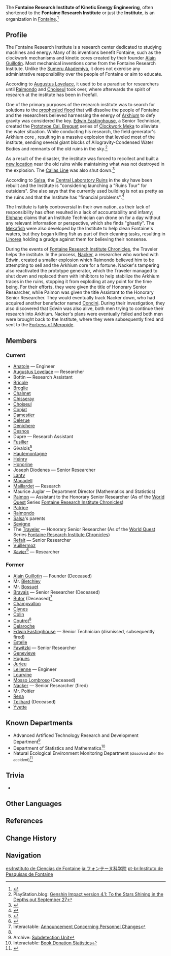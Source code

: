 {{About|the faction|the subarea|New Fontaine Research Institute|the area|Fontaine Research Institute of Kinetic Energy Engineering Region}}
{{Faction Infobox
|image        = Fontaine Research Institute.png
|affiliation  = 
|region       = Fontaine
|area         = 
|founder      = [[Alain Guillotin]]
}}
The '''Fontaine Research Institute of Kinetic Energy Engineering''', often shortened to the '''Fontaine Research Institute''' or just the '''Institute''', is an organization in [[Fontaine]].<ref name="VCR">{{Ref/Quest|Vibro-Crystal Reharmonization}}</ref>

==Profile==
The Fontaine Research Institute is a research center dedicated to studying machines and energy. Many of its inventions benefit Fontaine, such as the clockwork mechanisms and kinetic cores created by their founder [[Alain Guillotin]]. Most mechanical inventions come from the Fontaine Research Institute. Unlike the [[Sumeru Akademiya]], it does not exercise any administrative responsibility over the people of Fontaine or aim to educate.

According to [[Augustus Lovelace]], it used to be a paradise for researchers until [[Raimondo]] and [[Choiseul]] took over, where afterwards the spirit of research at the institute has been in freefall.

One of the primary purposes of the research institute was to search for solutions to the [[Prophecy of Fontaine|prophesied flood]] that will dissolve the people of Fontaine and the researchers believed harnessing the energy of [[Arkhium]] to defy gravity was considered the key. [[Edwin Eastinghouse]], a Senior Technician, created the [[Prototype Cal. Breguet]] series of [[Clockwork Meka]] to alleviate the water situation. While conducting his research, the field generator's Arkhium core {{Not a Typo|overloaded}}, resulting in a massive explosion that leveled most of the institute, sending several giant blocks of Allogravity-Condensed Water Bodies and remnants of the old ruins in the sky.<ref name="PSB">PlayStation.blog: [https://blog.playstation.com/2023/09/15/genshin-impact-version-4-1-to-the-stars-shining-in-the-depths-out-september-27/ Genshin Impact version 4.1: To the Stars Shining in the Depths out September 27]</ref>

As a result of the disaster, the institute was forced to recollect and built a [[New Fontaine Research Institute|new location]] near the old ruins while maintaining what was not destroyed in the explosion. The [[Callas Line]] was also shut down.<ref>{{Ref/BB|Court of Fontaine: Court Region Waterway Hub|Aquabus Station Notice}}</ref>

According to [[Salsa]], the [[Central Laboratory Ruins]] in the sky have been rebuilt and the Institute is "considering launching a "Ruins Tour" for outsiders". She also says that the currently used building is not as pretty as the ruins and that the Institute has "financial problems".<ref>{{Ref/Quest|Good Stuff, but Terrible Taste (Belleau Region)}}</ref>

The Institute is fairly controversial in their own nation, as their lack of responsibility has often resulted in a lack of accountability and infamy; [[Elphane]] claims that an Institute Technician can drone on for a day without any relevant information or perspective, which she finds "ghastly". The [[Mekafish]] were also developed by the Institute to help clean Fontaine's waters, but they began killing fish as part of their cleaning tasks, resulting in [[Linorea]] holding a grudge against them for believing their nonsense.

During the events of [[Fontaine Research Institute Chronicles]], the Traveler helps the institute. In the process, [[Nacker]], a researcher who worked with Edwin, created a smaller explosion which Raimondo believed him to be attempting to sell and the Arkhium core for a fortune. Nacker's tampering also reactivated the prototype generator, which the Traveler managed to shut down and replaced them with inhibitors to help stabilize the Arkhium traces in the ruins, stopping it from exploding at any point for the time being. For their efforts, they were given the title of Honorary Senior Researcher, while Paimon was given the title Assistant to the Honorary Senior Researcher. They would eventually track Nacker down, who had acquired another benefactor named [[Concini]]. During their investigation, they also discovered that Edwin was also alive, both men trying to continue their research into Arkhium. Nacker's plans were eventually foiled and both men were brought back to the Institute, where they were subsequently fired and sent to the [[Fortress of Meropide]].

==Members==
===Current===
* [[Anatole]] &mdash; Engineer
* [[Augustus Lovelace]] &mdash; Researcher
* Bottin &mdash; Research Assistant
* [[Bricole]]
* [[Broglie]]
* [[Chalmet]]
* [[Chisseray]]
* [[Choiseul]]
* [[Conjat]]
* [[Damestier]]
* [[Delerue]]
* [[Denichere]]
* [[Desnos]]
* Dupre &mdash; Research Assistant
* [[Fusilier]]
* Givalois<ref>{{Ref/Item|Portable Aerodynamic Gelatinous Bubble Generator}}</ref>
* [[Hautemontagne]]
* [[Heinry]]
* [[Honorine]]
* Joseph Diodenes &mdash; Senior Researcher
* [[Lanty]]
* [[Macadell]]
* [[Maillardet]] &mdash; Research
* Maurice Juglar &mdash; Department Director (Mathematics and Statistics)
* [[Paimon]] &mdash; Assistant to the Honorary Senior Researcher (As of the [[World Quest]] Series [[Fontaine Research Institute Chronicles]])
* [[Patrice]]<!--researching minerals and elemental energy ([[Vibro-Crystal]])-->
* [[Raimondo]]
* [[Salsa]]'s parents
* [[Sevigne]]
* The [[Traveler]] &mdash; Honorary Senior Researcher (As of the [[World Quest]] Series [[Fontaine Research Institute Chronicles]])
* [[Refait]] &mdash; Senior Researcher
* [[Vuillermoz]]
* [[Xavier]]<ref>{{Ref/Quest|Recollections of a Fontainian}}</ref> &mdash; Researcher

===Former===
* [[Alain Guillotin]] &mdash; Founder (Deceased)
* Mr. [[Bletchley]]
* Mr. [[Bossuet]]
* [[Bravais]] &mdash; Senior Researcher (Deceased)
* [[Butor]] (Deceased)<ref name="ACPC">Interactable: [[Fontaine Research Institute of Kinetic Energy Engineering Region#Announcement Concerning Personnel Changes|Announcement Concerning Personnel Changes]]</ref>
* [[Champvallon]]
* [[Clynes]]
* [[Colin]]
* [[Coutrot]]<ref name="ACPC" />
* [[Delaroche]]
* [[Edwin Eastinghouse]] &mdash; Senior Technician (dismissed, subsequently fired)
* [[Estelle]]
* [[Fawitzki]] &mdash; Senior Researcher
* [[Genevieve]]
* [[Hugues]]
* [[Jurieu]]
* [[Lelienne]] &mdash; Engineer
* [[Lourvine]]
* [[Mosso Lombroso]] (Deceased)
* [[Nacker]] &mdash; Senior Researcher (fired)
* Mr. Poitier
* [[Rena]]
* [[Teilhard]] (Deceased)
* [[Yvette]]

==Known Departments==
* Advanced Artificed Technology Research and Development Department<ref name="SU">Archive: [[Subdetection Unit#Descriptions|Subdetection Unit]]</ref>
* Department of Statistics and Mathematics<ref>Interactable: [[New Fontaine Research Institute#Book Donation Statistics|Book Donation Statistics]]</ref>
* Natural Ecological Environment Monitoring Department <small>(dissolved after the accident)</small><ref>{{Ref/Item|Maintenance Mek: Platinum Collection}}</ref>

==Trivia==
* {{Furnishing Mentions}}

==Other Languages==
{{Other Languages
|en      = Fontaine Research Institute
|zhs     = 枫丹科学院
|zhs_rm  = Fēngdān Kēxuéyuàn
|zht     = 楓丹科學院
|zht_rm  = Fēngdān Kēxuéyuàn
|zh_tl   = Fontaine Scientific Institute
|ja      = フォンテーヌ科学院
|ja_rm   = Fonteenu Kagaku-in
|ja_tl   = Fontaine Scientific Institute
|ko      = 폰타인 {{tt|과학원|科學院}}
|ko_tl   = Fontaine Scientific Institute
|es      = Instituto de Ciencias de Fontaine
|es_tl   = Fontaine Institute of Science
|fr      = Institut de recherche de Fontaine
|fr_tl   = Fontaine Research Institute
|ru      = Исследовательский институт Фонтейна
|ru_tl   = Fontaine Research Institute
|th      = ศูนย์วิทยาศาสตร์ Fontaine
|th_rm   = Sun Witthayasat Fontaine
|th_tl   = Fontaine Scientific Institude
|vi      = {{tt|Viện|院}} {{tt|Khoa Học|科學}} Fontaine
|vi_tl   = Fontaine Scientific Institute
|de      = Forschungsinstitut Fontaine
|de_tl   = Fontaine Research Institute
|id      = Institut Penelitian Fontaine
|id_tl   = Fontaine Research Institute
|pt      = Instituto de Pesquisas de Fontaine
|pt_tl   = 
|tr      = Fontaine Araştırma Enstitüsü
|tr_tl   = Fontaine Research Institute
|it      = Istituto di ricerca di Fontaine
|it_tl   = 
}}

==References==
{{Reflist}}

==Change History==
{{Change History|introduced=3.5}}

==Navigation==
{{Faction Navbox}}

[[es:Instituto de Ciencias de Fontaine]]
[[ja:フォンテーヌ科学院]]
[[pt-br:Instituto de Pesquisas de Fontaine]]